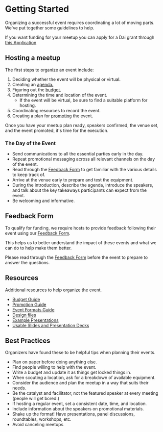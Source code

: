 # Getting Started

Organizing a successful event requires coordinating a lot of moving parts. We've put together some guidelines to help.

<something>

If you want funding for your meetup you can apply for a Dai grant through [this Application](https://airtable.com/shr4HOtcZ8o3VZmek)

</something>

## Hosting a meetup

The first steps to organize an event include:

1. Deciding whether the event will be physical or virtual.
2. Creating an [agenda.](event-formats-guide.md)
3. Figuring out the [budget.](budget-guide.md)
4. Determining the time and location of the event. 
   - If the event will be virtual, be sure to find a suitable platform for hosting.
6. Coordinating resources to record the event.
7. Creating a plan for [promoting](promotion-guide.md) the event.

Once you have your meetup plan ready, speakers confirmed, the venue set, and the event promoted, it's time for the execution.

### The Day of the Event

* Send communications to all the essential parties early in the day.
* Repeat promotional messaging across all relevant channels on the day of the event.
* Read through the [Feedback Form](https://airtable.com/shr6Icuj6tOy0k55l) to get familiar with the various details to keep track of.
* Arrive at the venue early to prepare and test the equipment.
* During the introduction, describe the agenda, introduce the speakers, and talk about the key takeaways participants can expect from the event.
* Be welcoming and informative.

## Feedback Form

To qualify for funding, we require hosts to provide feedback following their event using our [Feedback Form](https://airtable.com/shr6Icuj6tOy0k55l). 

This helps us to better understand the impact of these events and what we can do to help make them better.

Please read through the [Feedback Form](https://airtable.com/shr6Icuj6tOy0k55l) before the event to prepare to answer the questions.

## Resources

Additional resources to help organize the event.

* [Budget Guide](budget-guide.md)
* [Promotion Guide](promotion-guide.md)
* [Event Formats Guide](event-formats-guide.md)
* [Design files](https://brand.makerdao.com)
* [Example Presentations](https://github.com/makerdao/awesome-makerdao#videos)
* [Usable Slides and Presentation Decks](https://github.com/ryancreatescopy/community/tree/203253ec20549aa3667729d5b12a0ee7c5834bde/meetups/assets/slides/README.md)

## Best Practices

Organizers have found these to be helpful tips when planning their events.

* Plan on paper before doing anything else.
* Find people willing to help with the event.
* Write a budget and update it as things get locked things in.
* When scouting a location, ask for a breakdown of available equipment.
* Consider the audience and plan the meetup in a way that suits their needs.
* Be the catalyst and facilitator, not the featured speaker at every meeting \(people will get bored.\)
* If hosting a regular event, set a consistent date, time, and location.
* Include information about the speakers on promotional materials.
* Shake up the format! Have presentations, panel discussions, roundtables, workshops, etc.
* Avoid canceling meetups.
